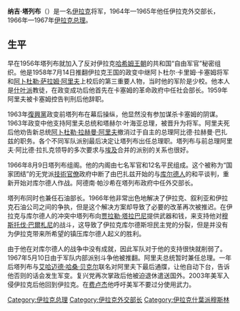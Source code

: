 '''纳吉·塔列布'''（{{bd|1917年||2010年}}）是一名[[伊拉克|伊拉克]]将军，1964年—1965年他任伊拉克外交部长，1966年—1967年[[伊拉克总理|伊拉克总理]]。

== 生平 ==

早在1956年塔列布就加入了反对伊拉克[[哈希姆家族|哈希姆王朝]]的共和国“自由军官”秘密组织。他是1958年7月14日推翻伊拉克王国的政变中继阿卜杜尔·卡里姆·卡塞姆将军和[[阿卜杜勒·萨拉姆·阿里夫|阿卜杜勒·萨拉姆·阿里夫]]上校后的第三重要人物，当时他的军阶是少校。他本人是[[什叶派|什叶派]]教徒，在政变成功后他首先在卡塞姆的革命政府中任社会部长。1959年阿里夫被卡塞姆控告判刑后他辞职。

1963年[[復興黨|復興黨]]政变前塔列布在幕后操纵，他显然没有参加谋杀卡塞姆的阴谋。1963年政变中他支持阿里夫总统和塔赫尔·叶海亚总理，被晋升为将军。阿里夫死后他劝告新总统[[阿卜杜勒·拉赫曼·阿里夫|阿卜杜勒·拉赫曼·阿里夫]]撤消过于自主的总理阿比德·拉赫曼·巴扎兹的职务。各个不同军队派别最后决定让塔列布出任总理职。塔列布与前总理阿里夫·阿比德·拉扎克领导的多次要求与[[埃及|埃及]]合并的派别的关系也很好。

1966年8月9日塔列布组阁。他的内阁由七名军官和12名平民组成。这个被称为“国家团结”的无党派[[技術官僚|技術官僚]]政府中断了由巴扎兹开始的与[[库尔德人|库尔德人]]的和平谈判，重新开始对库尔德人作战。阿德南·帕沙希在塔列布政府中任外交部长。

塔列布同时也兼任石油部长。1966年他非常出色地解决了伊拉克、叙利亚和伊拉克石油公司之间的争执，但是这个解决方案却导致了必要的改革再次被推迟。在伊拉克与库尔德人的冲突中塔列布向[[贾拉勒·塔拉巴尼|贾拉勒·塔拉巴尼]]提供武器和钱，来支持他对[[穆斯托伐·巴爾札尼|穆斯托伐·巴爾札尼]]的战斗，这导致了伊拉克库尔德斯坦民主党的分裂，但是并没有为伊拉克带来所希望的镇压库尔德人起义的胜利。

由于他在对库尔德人的战争中没有成就，因此军队对于他的支持很快就削弱了。1967年5月10日由于军队内部派别斗争他被推翻。阿里夫总统暂时兼任总理。一年后塔列布与[[艾哈迈德·哈桑·贝克尔|艾哈迈德·哈桑·贝克尔]]联名对阿里夫下最后通牒，让他自动下台，告诉他否则的话会发生军变。复兴党再次掌政后他被迫退休遣送国外。2003年美军入侵伊拉克后他回到伊拉克。在[[费卢杰|费卢杰]]他呼吁美军不要过分使用武力。

{{start box}}
{{succession box |[[阿卜杜勒·拉赫曼·巴扎兹|阿卜杜勒·拉赫曼·巴扎兹]]|[[阿卜杜勒·拉赫曼·阿里夫|阿卜杜勒·拉赫曼·阿里夫]]|[[伊拉克总理|伊拉克总理]]|1966年-1967年}}
{{end box}}

{{DEFAULTSORT: Talib, Naji}}
[[Category:伊拉克总理|Category:伊拉克总理]]
[[Category:伊拉克外交部长|Category:伊拉克外交部长]]
[[Category:伊拉克什葉派穆斯林|Category:伊拉克什葉派穆斯林]]
